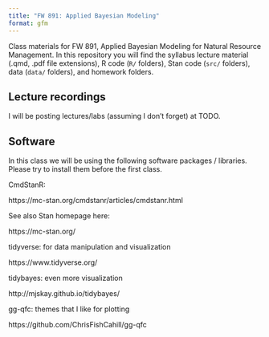 ```yaml
---
title: "FW 891: Applied Bayesian Modeling"
format: gfm
---
```


Class materials for FW 891, Applied Bayesian Modeling for Natural Resource Management. In this repository you will find the syllabus lecture material (.qmd, .pdf file extensions), R code (`R/` folders), Stan code (`src/` folders), data (`data/` folders), and homework folders. 

## Lecture recordings

I will be posting lectures/labs (assuming I don't forget) at TODO. 

## Software 

In this class we will be using the following software packages / libraries. Please try to install them before the first class. 

CmdStanR:

https://mc-stan.org/cmdstanr/articles/cmdstanr.html

See also Stan homepage here:

https://mc-stan.org/

tidyverse: for data manipulation and visualization

https://www.tidyverse.org/

tidybayes: even more visualization

http://mjskay.github.io/tidybayes/

gg-qfc: themes that I like for plotting 

https://github.com/ChrisFishCahill/gg-qfc


